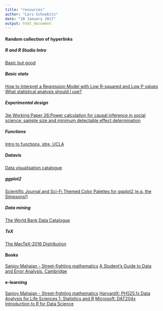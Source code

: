 ```yaml
---
title: "resources"
author: "Lars Schoebitz"
date: "20 January 2017"
output: html_document
---
```


#### Random collection of hyperlinks

##### R and R Studio Intro

[Basic but good](http://bit.ly/2jg8DF4)


##### Basic stats

[How to Interpret a Regression Model with Low R-squared and Low P values](http://bit.ly/2jV8kjX)
[What statistical analysis should I use?](http://bit.ly/2iK1rVx)


##### Experimental design

[3ie Working Paper 26:Power calculation for causal inference in social science: sample size and minimum detectable effect determination](http://bit.ly/2jHzrBu)

##### Functions

[Intro to functions, idre, UCLA](http://bit.ly/2jV8kjX)

##### Datavis

[Data visualisation catalogue](http://bit.ly/2jVa6RT)

##### ggplot2

[Scientific Journal and Sci-Fi Themed Color Palettes for ggplot2 (e.g. the Simpsons!)](http://bit.ly/2k8KRL9)

##### Data mining

[The World Bank Data Catalogue](http://bit.ly/2iT49TQ)

##### TeX

[The MacTeX-2016 Distribution](http://bit.ly/2jHI13u)

#### Books

[Sanjoy Mahajan - Street-fighting mathematics](http://bit.ly/2jHvahq)
[A Student's Guide to Data and Error Analysis, Cambridge](http://bit.ly/2iTaGOo)


#### e-learning

[Sanjoy Mahajan - Street-fighting mathematics](http://bit.ly/2iJTnnP)
[HarvardX: PH525.1x Data Analysis for Life Sciences 1: Statistics and R](http://bit.ly/2jxkGif)
[Microsoft: DAT204x Introduction to R for Data Science](http://bit.ly/2j2v572)



